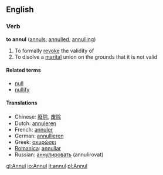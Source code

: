 ==English==
===Verb===
'''to annul''' ([[annuls]], [[annulled]], [[annulling]])
#To formally [[revoke]] the validity of
#To disolve a [[marital]] union on the grounds that it is not valid

====Related terms====
*[[null]]
*[[nullify]]

====Translations====
*Chinese: [[廢除]], [[废除]]
*Dutch: [[annuleren]]
*French: [[annuler]]
*German: [[annullieren]]
*Greek: [[ακυρώσει]]
*[[Romanica]]: [[annullar]]
*Russian: [[аннулировать]] (annulirovat)

[[gl:Annul]]
[[io:Annul]]
[[it:annul]]
[[pl:Annul]]